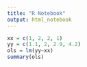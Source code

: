```yaml
---
title: "R Notebook"
output: html_notebook
---
```


```r
xx = c(1, 2, 2, 1)
yy = c(1.1, 2, 2.9, 4.2)
ols = lm(yy~xx)
summary(ols)
```